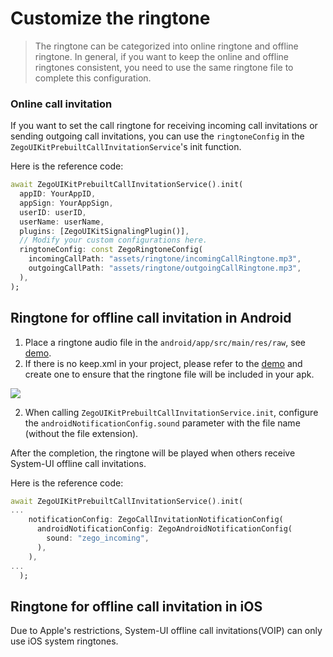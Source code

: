 # Customize the ringtone

> ​The ringtone can be categorized into online ringtone and offline ringtone. In general, if you want to keep the online and offline ringtones consistent, you need to use the same ringtone file to complete this configuration.

### Online call invitation


If you want to set the call ringtone for receiving incoming call invitations or sending outgoing call invitations, you can use the `ringtoneConfig` in the `ZegoUIKitPrebuiltCallInvitationService`'s init function.

Here is the reference code:

```dart
await ZegoUIKitPrebuiltCallInvitationService().init(
  appID: YourAppID,
  appSign: YourAppSign,
  userID: userID,
  userName: userName,
  plugins: [ZegoUIKitSignalingPlugin()],
  // Modify your custom configurations here.
  ringtoneConfig: const ZegoRingtoneConfig(
    incomingCallPath: "assets/ringtone/incomingCallRingtone.mp3",
    outgoingCallPath: "assets/ringtone/outgoingCallRingtone.mp3",
  ),
);
```

## Ringtone for offline call invitation in Android


1. Place a ringtone audio file in the `android/app/src/main/res/raw`, see [demo](https://github.com/ZEGOCLOUD/zego_uikit_prebuilt_call_example_flutter/tree/master/call_with_offline_invitation/android/app/src/main/res/raw).
2. If there is no keep.xml in your project, please refer to the [demo](https://github.com/ZEGOCLOUD/zego_uikit_prebuilt_call_example_flutter/blob/master/call_with_offline_invitation/android/app/src/main/res/raw/keep.xml) and create one to ensure that the ringtone file will be included in your apk.

<Frame width="256" height="auto" caption="">
  <img src="https://media-resource.spreading.io/5fa3f99cda659c8c9f2907cbb0242e6c/workspace86/systemui_callring.jpeg" />
</Frame>


2. When calling `ZegoUIKitPrebuiltCallInvitationService.init`, configure the `androidNotificationConfig.sound` parameter with the file name (without the file extension).

After the completion, the ringtone will be played when others receive System-UI offline call invitations.

Here is the reference code:

```dart
await ZegoUIKitPrebuiltCallInvitationService().init(
...
    notificationConfig: ZegoCallInvitationNotificationConfig(
      androidNotificationConfig: ZegoAndroidNotificationConfig(
        sound: "zego_incoming",
      ),
    ),
...
  );
```

## Ringtone for offline call invitation in iOS


Due to Apple's restrictions, System-UI offline call invitations(VOIP) can only use iOS system ringtones.
